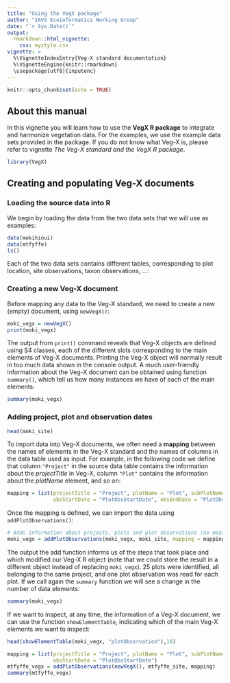 ```yaml
---
title: "Using the VegX package"
author: "IAVS Ecoinformatics Working Group"
date: "`r Sys.Date()`"
output: 
  rmarkdown::html_vignette:
    css: mystyle.css
vignette: >
  %\VignetteIndexEntry{Veg-X standard documentation}
  %\VignetteEngine{knitr::rmarkdown}
  \usepackage[utf8]{inputenc}
---
```


```r
knitr::opts_chunk$set(echo = TRUE)
```

## About this manual

In this vignette you will learn how to use the **VegX R package** to integrate and harmonize vegetation data. For the examples, we use the example data sets provided in the package. If you do not know what Veg-X is, please refer to vignette *The Veg-X standard and the VegX R package*.

```r
library(VegX)
```

## Creating and populating Veg-X documents

### Loading the source data into R

We begin by loading the data from the two data sets that we will use as examples:
```r
data(mokihinui)
data(mtfyffe)
ls()
```
Each of the two data sets contains different tables, corresponding to plot location, site observations, taxon observations, ...:

### Creating a new Veg-X document
Before mapping any data to the Veg-X standard, we need to create a new (empty) document, using ``newVegX()``:
```r
moki_vegx = newVegX()
print(moki_vegx)
```
The output from ``print()`` command reveals that Veg-X objects are defined using S4 classes, each of the different slots corresponding to the main elements of Veg-X documents. Printing the Veg-X object will normally result in too much data shown in the console output. A much user-friendly information about the Veg-X document can be obtained using function ``summary()``, which tell us how many instances we have of each of the main elements:
```r
summary(moki_vegx)
```


### Adding project, plot and observation dates

```r
head(moki_site)

```
To import data into Veg-X documents, we often need a **mapping** between the names of elements in the Veg-X standard and the names of columns in the data table used as input. For example, in the following code we define that column ``"Project"`` in the source data table contains the information about the *projectTitle* in Veg-X, column ``"Plot"`` contains the information about the *plotName*  element, and so on:

```r
mapping = list(projectTitle = "Project", plotName = "Plot", subPlotName = "Subplot",
               obsStartDate = "PlotObsStartDate", obsEndDate = "PlotObsStopDate")
```

Once the mapping is defined, we can import the data using ``addPlotObservations()``:

```r
# Adds information about projects, plots and plot observations (no measurements yet)
moki_vegx = addPlotObservations(moki_vegx, moki_site, mapping = mapping)
```
The output the add function informs us of the steps that took place and which modified our Veg-X R object (note that we could store the result in a different object instead of replacing ``moki_vegx``). 25 plots were identified, all belonging to the same project, and one plot observation was read for each plot. If we call again the ``summary`` function we will see a change in the number of data elements:
```r
summary(moki_vegx)
```
If we want to inspect, at any time, the information of a Veg-X document, we can use the function ``showElementTable``, indicating which of the main Veg-X elements we want to inspect:
```r
head(showElementTable(moki_vegx, "plotObservation"),10)
```


```r
mapping = list(projectTitle = "Project", plotName = "Plot", subPlotName = "Subplot", 
               obsStartDate = "PlotObsStartDate")
mtfyffe_vegx = addPlotObservations(newVegX(), mtfyffe_site, mapping)
summary(mtfyffe_vegx)
```

